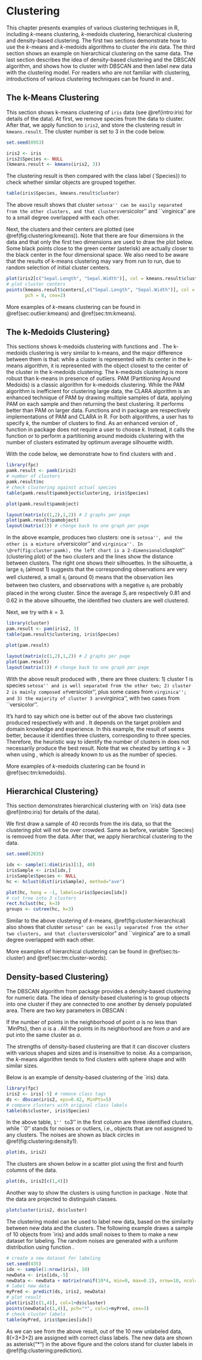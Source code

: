 # Clustering {#clustering}


This chapter presents examples of various clustering techniques\index{clustering} in R, including $k$-means clustering, $k$-medoids clustering, hierarchical clustering and density-based clustering. The first two sections demonstrate how to use the $k$-means and $k$-medoids algorithms to cluster the $iris$ data. The third section shows an example on hierarchical clustering on the same data. The last section describes the idea of density-based clustering and the DBSCAN algorithm, and shows how to cluster with DBSCAN and then label new data with the clustering model. For readers who are not familiar with clustering, introductions of various clustering techniques can be found in \cite{Zhao09Data} and \cite{Jain99Data}.



## The k-Means Clustering {#clustering:kmeans}
This section shows k-means clustering\index{k-means clustering} of `iris` data (see \@ref(intro:iris) for details of the data). At first, we remove species from the data to cluster. After that, we apply function \func{kmeans()} to `iris2`, and store the clustering result in `kmeans.result`. The cluster number is set to 3 in the code below.
```r
set.seed(8953)
```

```r
iris2 <- iris
iris2$Species <- NULL
(kmeans.result <- kmeans(iris2, 3)) 
```

  
The clustering result is then compared with the class label (`Species})  to check whether similar objects are grouped together. 
```r
table(iris$Species, kmeans.result$cluster)
```
The above result shows that cluster ``setosa'' can be easily separated from the other clusters, and that clusters ``versicolor'' and ``virginica'' are to a small degree overlapped with each other.

Next, the clusters and their centers are plotted (see \@ref(fig:clustering:kmeans)). Note that there are four dimensions in the data and that only the first two dimensions are used to draw the plot below. Some black points close to the green center (asterisk) are actually closer to the black center in the four dimensional space. We also need to be aware that the results of k-means clustering may vary from run to run, due to random selection of initial cluster centers.
```r
plot(iris2[c("Sepal.Length", "Sepal.Width")], col = kmeans.result$cluster)
# plot cluster centers
points(kmeans.result$centers[,c("Sepal.Length", "Sepal.Width")], col = 1:3, 
       pch = 8, cex=2)
```

More examples of $k$-means clustering can be found in \@ref(sec:outlier:kmeans) and \@ref(sec:tm:kmeans).




## The k-Medoids Clustering}\index{k-medoids clustering}
This sections shows k-medoids clustering with functions \func{pam()} and \func{pamk()}. The k-medoids clustering is very similar to k-means, and the major difference between them is that: while a cluster is represented with its center in the k-means algorithm, it is represented with the object closest to the center of the cluster in the k-medoids clustering. The k-medoids clustering is more robust than k-means in presence of outliers. 
PAM (Partitioning Around Medoids)\index{PAM} is a classic algorithm for k-medoids clustering. 
While the PAM algorithm is inefficient for clustering large data, the CLARA algorithm\index{CLARA} is an enhanced technique of PAM by drawing multiple samples of data, applying PAM on each sample and then returning the best clustering. It performs better than PAM on larger data. 
Functions \func{pam()} and \func{clara()} in package \pack{cluster}\cite{Maechler15cluster} are respectively implementations of PAM and CLARA in R. For both algorithms, a user has to specify $k$, the number of clusters to find. 
As an enhanced version of \func{pam()}, function \func{pamk()} in package \pack{fpc} \cite{Hennig15fpc} does not require a user to choose $k$. Instead, it calls the function \func{pam()} or \func{clara()} to perform a partitioning around medoids clustering with the number of clusters estimated by optimum average silhouette width. 

With the code below, we demonstrate how to find clusters with \func{pam()} and \func{pamk()}.

```r
library(fpc)
pamk.result <- pamk(iris2)
# number of clusters
pamk.result$nc
# check clustering against actual species
table(pamk.result$pamobject$clustering, iris$Species)
```



```r
plot(pamk.result$pamobject)
```

```r
layout(matrix(c(1,2),1,2)) # 2 graphs per page 
plot(pamk.result$pamobject)
layout(matrix(1)) # change back to one graph per page 
```


In the above example, \func{pamk()} produces two clusters: one is ``setosa'', and the other is a mixture of ``versicolor'' and ``virginica''. In  \@ref(fig:cluster:pamk), the left chart is a 2-dimensional ``clusplot'' (clustering plot) of the two clusters and the lines show the distance between clusters. The right one shows their silhouettes\index{silhouette}. In the silhouette, a large $s_i$ (almost 1) suggests that the corresponding observations are very well clustered, a small $s_i$ (around 0) means that the observation lies between two clusters, and observations with a negative $s_i$ are probably placed in the wrong cluster. Since the average $S_i$ are respectively 0.81 and 0.62 in the above silhouette, the identified two clusters are well clustered.

Next, we try \func{pam()} with $k=3$.

```r
library(cluster)
pam.result <- pam(iris2, 3)
table(pam.result$clustering, iris$Species)
```


```r
plot(pam.result)
```

```r
layout(matrix(c(1,2),1,2)) # 2 graphs per page 
plot(pam.result)
layout(matrix(1)) # change back to one graph per page 
```

With the above result produced with \func{pam()}, there are three clusters: 1) cluster 1 is species ``setosa'' and is well separated from the other two; 2) cluster 2 is mainly composed of ``versicolor'', plus some cases from ``virginica''; and 3) the majority of cluster 3 are ``virginica'', with two cases from ``versicolor''. 

It's hard to say which one is better out of the above two clusterings produced respectively with \func{pamk()} and \func{pam()}. It depends on the target problem and domain knowledge and experience. In this example, the result of \func{pam()} seems better, because it identifies three clusters, corresponding to three species. Therefore, the heuristic way to identify the number of clusters in \func{pamk()} does not necessarily produce the best result. Note that we cheated by setting $k=3$ when using \func{pam()}, which is already known to us as the number of species.


More examples of $k$-medoids clustering can be found in \@ref(sec:tm:kmedoids).



## Hierarchical Clustering}
This section demonstrates hierarchical clustering \index{hierarchical clustering} with \func{hclust()} on `iris} data (see \@ref(intro:iris) for details of the data).

We first draw a sample of 40 records from the iris data, so that the clustering plot will not be over crowded. Same as before, variable `Species} is removed from the data. After that, we apply hierarchical clustering to the data.
```r
set.seed(2835)
```
```r
idx <- sample(1:dim(iris)[1], 40)
irisSample <- iris[idx,]
irisSample$Species <- NULL
hc <- hclust(dist(irisSample), method="ave")
```

```r
plot(hc, hang = -1, labels=iris$Species[idx])
# cut tree into 3 clusters
rect.hclust(hc, k=3)
groups <- cutree(hc, k=3)
```

Similar to the above clustering of $k$-means, \@ref(fig:cluster:hierarchical) also shows that cluster ``setosa" can be easily separated from the other two clusters, and that clusters ``versicolor" and ``virginica" are to a small degree overlapped with each other.

More examples of hierarchical clustering can be found in \@ref(sec:ts-cluster) and \@ref(sec:tm:cluster-words).



## Density-based Clustering} {#clustering:DBSCAN}
The DBSCAN algorithm \cite{Ester96Density} from package \pack{fpc} \cite{Hennig15fpc} provides a density-based clustering \index{density-based clustering} for numeric data. The idea of density-based clustering is to group objects into one cluster if they are connected to one another by densely populated area. There are two key parameters in DBSCAN \index{DBSCAN}:
\begin{itemize}
  \item `eps:} reachability distance, which defines the size of neighborhood; and
  \item `MinPts:} minimum number of points. 
\end{itemize}
If the number of points in the neighborhood of point $\alpha$ is no less than `MinPts}, then $\alpha$ is a \textit{dense point}. All the points in its neighborhood are \textit{density-reachable} from $\alpha$ and are put into the same cluster as $\alpha$. 

The strengths of density-based clustering are that it can discover clusters with various shapes and sizes and is insensitive to noise. As a comparison, the $k$-means algorithm tends to find clusters with sphere shape and with similar sizes.

Below is an example of density-based clustering of the `iris} data.
```r
library(fpc)
iris2 <- iris[-5] # remove class tags
ds <- dbscan(iris2, eps=0.42, MinPts=5)
# compare clusters with original class labels
table(ds$cluster, iris$Species)
```
In the above table, ``1'' to ``3'' in the first column are three identified clusters, while ``0'' stands for noises or outliers\index{outlier}, i.e., objects that are not assigned to any clusters. The noises are shown as black circles in \@ref(fig:clustering:density1).


```r
plot(ds, iris2)
```


The clusters are shown below in a scatter plot using the first and fourth columns of the data.
```r
plot(ds, iris2[c(1,4)])
```


Another way to show the clusters is using function \func{plotcluster()} in package \pack{fpc}. Note that the data are projected to distinguish classes.
```r
plotcluster(iris2, ds$cluster)
```


The clustering model can be used to label new data, based on the similarity between new data and the clusters. The following example draws a sample of 10 objects from `iris} and adds small noises to them to make a new dataset for labeling. The random noises are generated with a uniform distribution using function \func{runif()}.

```r
# create a new dataset for labeling
set.seed(435) 
idx <- sample(1:nrow(iris), 10)
newData <- iris[idx,-5]
newData <- newData + matrix(runif(10*4, min=0, max=0.2), nrow=10, ncol=4)
# label new data
myPred <- predict(ds, iris2, newData)
# plot result
plot(iris2[c(1,4)], col=1+ds$cluster)
points(newData[c(1,4)], pch="*", col=1+myPred, cex=3)
# check cluster labels
table(myPred, iris$Species[idx])
```

As we can see from the above result, out of the 10 new unlabeled data, 8(=3+3+2) are assigned with correct class labels. The new data are shown as asterisk("*") in the above figure and the colors stand for cluster labels in \@ref(fig:clustering:prediction).




<!-- ## Fuzzy Clustering} -->
<!-- This section is not available yet in this version. -->

<!-- ## Subspace Clustering} -->
<!-- This section is not available yet in this version. -->

<!-- ## Further Readings -->
 